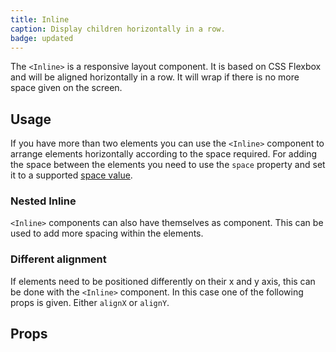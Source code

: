 ```yaml
---
title: Inline
caption: Display children horizontally in a row.
badge: updated
---
```


The `<Inline>` is a responsive layout component. It is based on CSS Flexbox and will be aligned horizontally in a row. It will wrap if there is no more space given on the screen.

## Usage

If you have more than two elements you can use the `<Inline>` component to arrange elements horizontally according to the space required.
For adding the space between the elements you need to use the `space` property and set it to a supported [space value](../../introduction/design-tokens#spacing).

<ComponentDemo file="./inline-elements.demo.tsx" />

### Nested Inline

`<Inline>` components can also have themselves as component. This can be used to add more spacing within the elements.

<ComponentDemo file="./inline-nested.demo.tsx" />

### Different alignment

If elements need to be positioned differently on their x and y axis, this can be done with the `<Inline>` component.
In this case one of the following props is given. Either `alignX` or `alignY`.

<ComponentDemo file="./inline-alignments.demo.tsx" />

## Props

<PropsTable component={title} />
